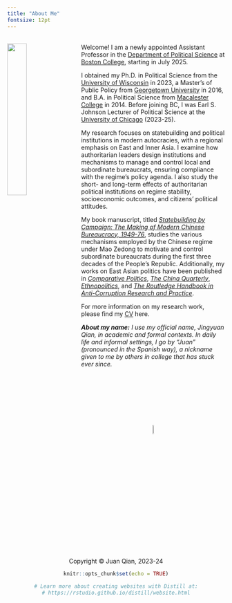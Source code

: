 ```yaml
---
title: "About Me"
fontsize: 12pt
---
```


<br>
<img src="juan2.jpg" style="width:30%; margin-right: 20px" align="left">
Welcome! I am a newly appointed Assistant Professor in the [Department of Political Science](https://www.bc.edu/bc-web/schools/morrissey/departments/political-science.html) at [Boston College](https://www.bc.edu/), starting in July 2025.

I obtained my Ph.D. in Political Science from the [University of Wisconsin](https://polisci.wisc.edu/) in 2023, a Master’s of Public Policy from [Georgetown University](https://mccourt.georgetown.edu/) in 2016, and B.A. in Political Science from [Macalester College](https://www.macalester.edu/political-science/) in 2014. Before joining BC, I was Earl S. Johnson Lecturer of Political Science at the [University of Chicago](https://mapss.uchicago.edu/) (2023-25).

My research focuses on statebuilding and political institutions in modern autocracies, with a regional emphasis on East and Inner Asia. I examine how authoritarian leaders design institutions and mechanisms to manage and control local and subordinate bureaucrats, ensuring compliance with the regime’s policy agenda. I also study the short- and long-term effects of authoritarian political institutions on regime stability, socioeconomic outcomes, and citizens’ political attitudes.

My book manuscript, titled *[Statebuilding by Campaign: The Making of Modern Chinese Bureaucracy, 1949-76](dissertation.html)*, studies the various mechanisms employed by the Chinese regime under Mao Zedong to motivate and control subordinate bureaucrats during the first three decades of the People's Republic. Additionally, my works on East Asian politics have been published in *[Comparative Politics](https://doi.org/10.5129/001041524X17069685289697)*, *[The China Quarterly](https://doi.org/10.1017/S0305741023000644)*, *[Ethnopolitics](https://doi.org/10.1080/17449057.2021.2001954)*, and *[The Routledge Handbook in Anti-Corruption Research and Practice](http://doi.org/10.4324/9781003303275-45)*. 

For more information on my research work, please find my [CV](cv.pdf) here. 

***About my name:** I use my official name, Jingyuan Qian, in academic and formal contexts. In daily life and informal settings, I go by "Juan" (pronounced in the Spanish way), a nickname given to me by others in college that has stuck ever since.*

<br>
<br>
<br>
<br>
<br>
<br>
<br>
<center> <img src="juan_logo.png" style="width:7.5%">
<br>
<center> Copyright © Juan Qian, 2023-24

```r
knitr::opts_chunk$set(echo = TRUE)

# Learn more about creating websites with Distill at:
# https://rstudio.github.io/distill/website.html

```
